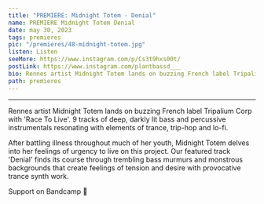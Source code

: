 ---
title: "PREMIERE: Midnight Totem - Denial"
name: PREMIERE Midnight Totem Denial
date: may 30, 2023
tags: premieres
pic: "/premieres/48-midnight-totem.jpg"
listen: Listen
seeMore: https://www.instagram.com/p/Cs3t9hxs00t/
postLink: https://www.instagram.com/plantbassd___
bio: Rennes artist Midnight Totem lands on buzzing French label Tripalium Corp with 'Race To Live'. 9 tracks of deep, darkly lit bass and percussive instrumentals resonating with elements of trance, trip-hop and lo-fi.
path: premieres
---

<SoundCloud
  url="https://soundcloud.com/plantbassddjs/premiere-midnight-totem-denial"
  name="Midnight Totem - Denial"
/>

<hr />

Rennes artist Midnight Totem lands on buzzing French label Tripalium Corp with 'Race To Live'. 9 tracks of deep, darkly lit bass and percussive instrumentals resonating with elements of trance, trip-hop and lo-fi.

After battling illness throughout much of her youth, Midnight Totem delves into her feelings of urgency to live on this project. Our featured track 'Denial' finds its course through trembling bass murmurs and monstrous backgrounds that create feelings of tension and desire with provocative trance synth work.

Support <HoverLink url="tripalium.bandcamp.com/album/dms049-midnight-totem-race-to-live" name="Midnight Totem" inline external /> on Bandcamp 🌱
